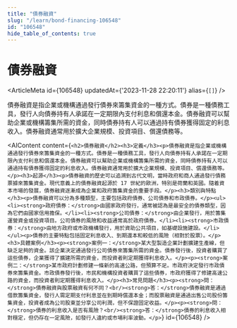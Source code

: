 ```yaml
---
title: "債券融資"
slug: "/learn/bond-financing-106548"
id: "106548"
hide_table_of_contents: true
---
```



# 債券融資

<ArticleMeta id={106548} updatedAt={'2023-11-28 22:20:11'} alias={`[]`} />
<div className='border-solid border-b border-t-0 my-4 border-[var(--ifm-color-gray-300)]' />

債券融資是指企業或機構通過發行債券來籌集資金的一種方式。債券是一種債務工具，發行人向債券持有人承諾在一定期限內支付利息和償還本金。債券融資可以幫助企業或機構籌集所需的資金，同時債券持有人可以通過持有債券獲得固定的利息收入。債券融資通常用於擴大企業規模、投資項目、償還債務等。

<AIContent content={`<h2>債券融資</h2><h3>定義</h3><p>債券融資是指企業或機構通過發行債券來籌集資金的一種方式。債券是一種債務工具，發行人向債券持有人承諾在一定期限內支付利息和償還本金。債券融資可以幫助企業或機構籌集所需的資金，同時債券持有人可以通過持有債券獲得固定的利息收入。債券融資通常用於擴大企業規模、投資項目、償還債務等。</p><h3>起源</h3><p>債券融資的歷史可以追溯到古代文明，當時政府和商人通過發行債務票據來籌集資金。現代意義上的債券融資起源於 17 世紀的歐洲，特別是荷蘭和英國。隨着資本市場的發展，債券融資逐漸成為企業和政府籌集資金的重要手段。</p><h3>類別與特點</h3><p>債券融資可以分為多種類型，主要包括政府債券、公司債券和市政債券。</p><ul><li><strong>政府債券：</strong>由國家政府發行，通常被認為是最安全的債券類型，因為它們由國家信用擔保。</li><li><strong>公司債券：</strong>由企業發行，用於籌集運營資金或投資項目。公司債券的風險和收益通常高於政府債券。</li><li><strong>市政債券：</strong>由地方政府或市政機構發行，用於資助公共項目，如基礎設施建設。</li></ul><p>債券的主要特點包括固定利息收入、到期還本和較低的風險（相對於股票）。</p><h3>具體案例</h3><p><strong>案例一：</strong>某大型製造企業計劃擴建生產線，但缺乏足夠的資金。該企業決定通過發行公司債券來籌集所需的資金。債券發行後，投資者購買了這些債券，企業獲得了擴建所需的資金，而投資者則定期獲得利息收入。</p><p><strong>案例二：</strong>某市政府計劃修建一條新的高速公路，但預算不足。市政府決定發行市政債券來籌集資金。市政債券發行後，市民和機構投資者購買了這些債券，市政府獲得了修建高速公路的資金，而投資者則定期獲得利息收入。</p><h3>常見問題</h3><p><strong>問：</strong>債券融資與股票融資有何不同？<br/><strong>答：</strong>債券融資是通過借款籌集資金，發行人需定期支付利息並在到期時償還本金；而股票融資是通過出售公司股份籌集資金，投資者成為公司股東並分享公司利潤，但不保證固定收益。</p><p><strong>問：</strong>債券的利息收入是否有風險？<br/><strong>答：</strong>債券的利息收入相對穩定，但仍存在一定風險，如發行人違約或市場利率波動。</p>`} id={106548} />
